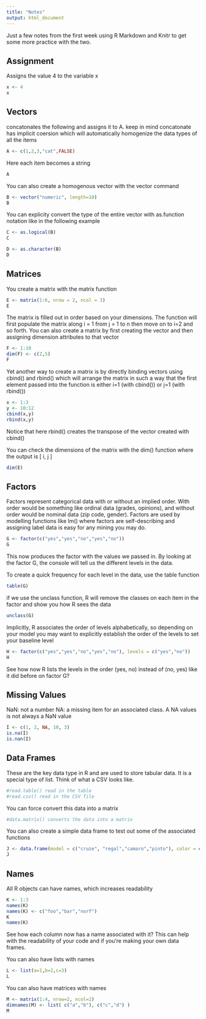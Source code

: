 ```yaml
---
title: "Notes"
output: html_document
---
```

Just a few notes from the first week using R Markdown and Knitr to get some more practice with the two.
 
Assignment
-
Assigns the value 4 to the variable x
```r
x <- 4
x
```

Vectors
-
concatonates the following and assigns it to A.
keep in mind concatonate has implicit coersion which will
  automatically homogenize the data types of all the items
```r
A <- c(1,2,3,"cat",FALSE)
```

Here each item becomes a string
```r
A
```

You can also create a homogenous vector with the vector command
```r
B <- vector("numeric", length=10)
B
```

You can explicity convert the type of the entire vector with as.function notation like in the following example
```r
C <- as.logical(B)
C
```
```r
D <- as.character(B)
D
```

Matrices
-
You create a matrix with the matrix function
```r
E <- matrix(1:6, nrow = 2, ncol = 3)
E
```
The matrix is filled out in order based on your dimensions.  The function will first populate the matrix along i = 1 from j = 1 to n then move on to i=2 and so forth.
You can also create a matrix by first creating the vector and then assigning dimension attributes to that vector
```r
F <- 1:10
dim(F) <- c(2,5)
F
```
Yet another way to create a matrix is by directly binding vectors using cbind() and rbind() which will arrange the matrix in such a way that the first element passed into the function is either i=1 (with cbind()) or j=1 (with rbind())
```r
x <- 1:3
y <- 10:12
cbind(x,y)
rbind(x,y)
```
Notice that here rbind() creates the transpose of the vector created with cbind()

You can check the dimensions of the matrix with the dim() function where the output is [ i, j ]
```r
dim(E)
```

Factors
-
Factors represent categorical data with or without an implied order.  With order would be something like ordinal data (grades, opinions), and without order would be nominal data (zip code, gender).  Factors are used by modelling functions like lm() where factors are self-describing and assigning label data is easy for any mining you may do.
```r
G <- factor(c("yes","yes","no","yes","no"))
G
```
This now produces the factor with the values we passed in.  By looking at the factor G, the console will tell us the different levels in the data.

To create a quick frequency for each level in the data, use the table function
```r
table(G)
```

if we use the unclass function, R will remove the classes on each item in the factor and show you how R sees the data
```r
unclass(G)
```

Implicitly, R associates the order of levels alphabetically, so depending on your model you may want to explicitly establish the order of the levels to set your baseline level
```r
H <- factor(c("yes","yes","no","yes","no"), levels = c("yes","no"))
H
```
See how now R lists the levels in the order (yes, no) instead of (no, yes) like it did before on factor G?

Missing Values
-
NaN: not a number
NA: a missing item for an associated class.  A NA values is not always a NaN value
```r
I <- c(1, 2, NA, 10, 3)
is.na(I)
is.nan(I)
```


Data Frames
-
These are the key data type in R and are used to store tabular data.  It is a special type of list.  Think of what a CSV looks like.
```r
#read.table() read in the table
#read.csv() read in the CSV file
```
You can force convert this data into a matrix
```r
#data.matrix() converts the data into a matrix
```
You can also create a simple data frame to test out some of the associated functions
```r
J <- data.frame(model = c("cruze", "regal","camaro","pinto"), color = c("blue","red","green","yellow"))
J
```

Names
-
All R objects can have names, which increases readability
```r
K <- 1:3
names(K)
names(K) <- c("foo","bar","norf")
K
names(K)
```
See how each column now has a name associated with it?  This can help with the readability of your code and if you're making your own data frames.

You can also have lists with names
```r
L <- list(a=1,b=2,c=3)
L
```

You can also have matrices with names
```r
M <- matrix(1:4, nrow=2, ncol=2)
dimnames(M) <- list( c("a","b"), c("c","d") )
M
```

